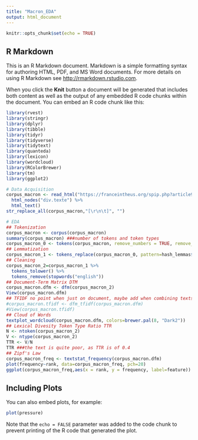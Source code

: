 ```yaml
---
title: "Macron_EDA"
output: html_document
---
```


```r
knitr::opts_chunk$set(echo = TRUE)
```

## R Markdown

This is an R Markdown document. Markdown is a simple formatting syntax for authoring HTML, PDF, and MS Word documents. For more details on using R Markdown see <http://rmarkdown.rstudio.com>.

When you click the **Knit** button a document will be generated that includes both content as well as the output of any embedded R code chunks within the document. You can embed an R code chunk like this:

```r
library(rvest)
library(stringr)
library(dplyr)
library(tibble)
library(tidyr)
library(tidyverse)
library(tidytext)
library(quanteda)
library(lexicon)
library(wordcloud)
library(RColorBrewer)
library(tm)
library(ggplot2)

# Data Acquisition
corpus_macron <- read_html("https://franceintheus.org/spip.php?article9654") %>%
  html_nodes("div.texte") %>%
  html_text()
str_replace_all(corpus_macron,"[\r\n\t]", "")

# EDA
## Tokenization
corpus_macron <- corpus(corpus_macron)
summary(corpus_macron) ###number of tokens and token types
corpus_macron_0 <- tokens(corpus_macron, remove_numbers = TRUE, remove_punct = TRUE, remove_symbols = TRUE, remove_separators = TRUE)
## Lemmatization
corpus_macron_1 <- tokens_replace(corpus_macron_0, pattern=hash_lemmas$token, replacement = hash_lemmas$lemma)
## Cleaning
corpus_macron_2=corpus_macron_1 %>% 
  tokens_tolower() %>% 
  tokens_remove(stopwords("english")) 
## Document-Term Matrix DTM
corpus_macron.dfm <- dfm(corpus_macron_2)
View(corpus_macron.dfm)
## TFIDF no point when just on document, maybe add when combining texts
#corpus_macron.tfidf <- dfm_tfidf(corpus_macron.dfm)
#View(corpus_macron.tfidf)
## Cloud of Words
textplot_wordcloud(corpus_macron.dfm, colors=brewer.pal(8, "Dark2"))
## Lexical Divesity Token Type Ratio TTR
N <- ntoken(corpus_macron_2)
V <- ntype(corpus_macron_2)
TTR <- V/N
TTR ###the text is quite poor, as TTR is of 0.4
## Zipf's Law
corpus_macron_freq <- textstat_frequency(corpus_macron.dfm)
plot(frequency~rank, data=corpus_macron_freq, pch=20)
ggplot(corpus_macron_freq,aes(x = rank, y = frequency, label=feature)) + geom_point(size=2, alpha =1) + theme_bw() + geom_text(aes(label=feature),hjust=0, vjust=0) + xlim(0,20)
```

## Including Plots

You can also embed plots, for example:

```r
plot(pressure)
```

Note that the `echo = FALSE` parameter was added to the code chunk to prevent printing of the R code that generated the plot.
